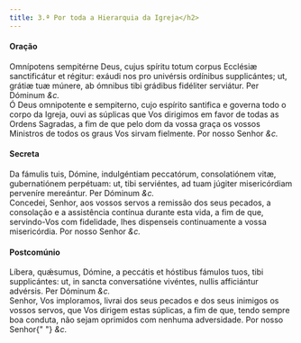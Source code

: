 ```yaml
---
title: 3.ª Por toda a Hierarquia da Igreja</h2>
---
```


<h4 class="text-center">Oração</h4>
<div class="container-fluid">
  <div class="row">
    <div class="col-6 dropcaps text-justify">
      Omnípotens sempitérne Deus, cujus spíritu totum corpus Ecclésiæ
      sanctificátur et régitur: exáudi nos pro univérsis ordínibus supplicántes;
      ut, grátiæ tuæ múnere, ab ómnibus tibi grádibus fidéliter serviátur. Per
      Dóminum <em>&c.</em>
    </div>
    <div class="col-6 dropcaps text-justify">
      Ó Deus omnipotente e sempiterno, cujo espírito santifica e governa todo o
      corpo da Igreja, ouvi as súplicas que Vos dirigimos em favor de todas as
      Ordens Sagradas, a fim de que pelo dom da vossa graça os vossos Ministros
      de todos os graus Vos sirvam fielmente. Por nosso Senhor <em>&c.</em>
    </div>
  </div>
</div>

<h4 class="text-center">Secreta</h4>
<div class="container-fluid">
  <div class="row">
    <div class="col-6 dropcaps text-justify">
      Da fámulis tuis, Dómine, indulgéntiam peccatórum, consolatiónem vitæ,
      gubernatiónem perpétuam: ut, tibi serviéntes, ad tuam júgiter
      misericórdiam perveníre mereántur. Per Dóminum <em>&c.</em>
    </div>
    <div class="col-6 dropcaps text-justify">
      Concedei, Senhor, aos vossos servos a remissão dos seus pecados, a
      consolação e a assistência contínua durante esta vida, a fim de que,
      servindo-Vos com fidelidade, lhes dispenseis continuamente a vossa
      misericórdia. Por nosso Senhor <em>&c.</em>
    </div>
  </div>
</div>

<h4 class="text-center">Postcomúnio</h4>
<div class="container-fluid">
  <div class="row">
    <div class="col-6 dropcaps text-justify">
      Líbera, quǽsumus, Dómine, a peccátis et hóstibus fámulos tuos, tibi
      supplicántes: ut, in sancta conversatióne vivéntes, nullis afficiántur
      advérsis. Per Dóminum <em>&c.</em>
    </div>
    <div class="col-6 dropcaps text-justify">
      Senhor, Vos imploramos, livrai dos seus pecados e dos seus inimigos os
      vossos servos, que Vos dirigem estas súplicas, a fim de que, tendo sempre
      boa conduta, não sejam oprimidos com nenhuma adversidade. Por nosso Senhor{" "}
      <em>&c.</em>
    </div>
  </div>
</div>
